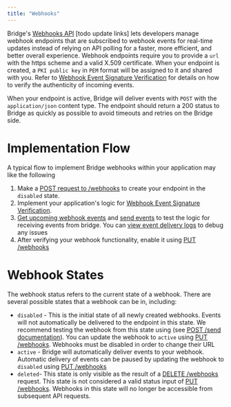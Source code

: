 ```yaml
---
title: "Webhooks"
---
```


Bridge's [<u>Webhooks API</u>](https://apidocs.bridge.xyz/reference/get_webhooks) [todo update links] lets developers manage webhook endpoints that are subscribed to webhook events for real-time updates instead of relying on API polling for a faster, more efficient, and better overall experience. Webhook endpoints require you to provide a `url` with the https scheme and a valid X.509 certificate. When your endpoint is created, a `PKI public key` in `PEM` format will be assigned to it and shared with you. Refer to [<u>Webhook Event Signature Verification</u>](https://apidocs.bridge.xyz/docs/webhook-event-signature-verification) for details on how to verify the authenticity of incoming events.

When your endpoint is active, Bridge will deliver events with `POST` with the `application/json` content type. The endpoint should return a 200 status to Bridge as quickly as possible to avoid timeouts and retries on the Bridge side.

# **Implementation Flow**

A typical flow to implement Bridge webhooks within your application may like the following

1. Make a [<u>POST request to /webhooks</u>](https://apidocs.bridge.xyz/reference/post_webhooks) to create your endpoint in the `disabled` state.
2. Implement your application's logic for [<u>Webhook Event Signature Verification</u>](https://apidocs.bridge.xyz/docs/webhook-event-signature-verification).
3. [<u>Get upcoming webhook events</u>](https://apidocs.bridge.xyz/reference/get_webhooks-webhookid-events) and [<u>send events</u>](https://apidocs.bridge.xyz/reference/post_webhooks-webhookid-send) to test the logic for receiving events from bridge. You can [<u>view event delivery logs</u>](https://apidocs.bridge.xyz/reference/get_webhooks-webhookid-logs) to debug any issues
4. After verifying your webhook functionality, enable it using [<u>PUT /webhooks</u>](https://apidocs.bridge.xyz/reference/put_webhooks-webhookid)

# **Webhook States**

The webhook status refers to the current state of a webhook. There are several possible states that a webhook can be in, including:

- `disabled` - This is the initial state of all newly created webhooks. Events will not automatically be delivered to the endpoint in this state. We recommend testing the webhook from this state using (see [<u>POST /send documentation</u>](https://apidocs.bridge.xyz/reference/post_webhooks-webhookid-send)). You can update the webhook to `active` using [<u>PUT /webhooks</u>](https://apidocs.bridge.xyz/reference/put_webhooks-webhookid). Webhooks must be disabled in order to change their URL
- `active` - Bridge will automatically deliver events to your webhook. Automatic delivery of events can be paused by updating the webhook to `disabled` using [<u>PUT /webhooks</u>](https://apidocs.bridge.xyz/reference/put_webhooks-webhookid)
- `deleted`- This state is only visible as the result of a [<u>DELETE /webhooks</u>](https://apidocs.bridge.xyz/reference/delete_webhooks-webhookid) request. This state is not considered a valid status input of [<u>PUT /webhooks</u>](https://apidocs.bridge.xyz/reference/put_webhooks-webhookid). Webhooks in this state will no longer be accessible from subsequent API requests.